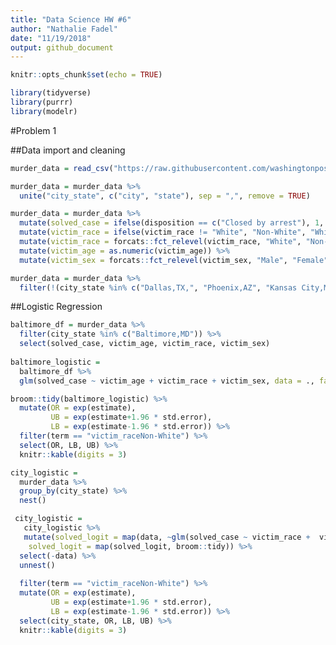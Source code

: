 ```yaml
---
title: "Data Science HW #6"
author: "Nathalie Fadel"
date: "11/19/2018"
output: github_document
---
```


```r
knitr::opts_chunk$set(echo = TRUE)

library(tidyverse)
library(purrr)
library(modelr)
```

#Problem 1  

##Data import and cleaning
```r
murder_data = read_csv("https://raw.githubusercontent.com/washingtonpost/data-homicides/master/homicide-data.csv")

murder_data = murder_data %>%
  unite("city_state", c("city", "state"), sep = ",", remove = TRUE)

murder_data = murder_data %>%
  mutate(solved_case = ifelse(disposition == c("Closed by arrest"), 1, 0)) %>%
  mutate(victim_race = ifelse(victim_race != "White", "Non-White", "White")) %>%
  mutate(victim_race = forcats::fct_relevel(victim_race, "White", "Non-White")) %>%
  mutate(victim_age = as.numeric(victim_age)) %>%
  mutate(victim_sex = forcats::fct_relevel(victim_sex, "Male", "Female", "Unknown"))

murder_data = murder_data %>%
  filter(!(city_state %in% c("Dallas,TX,", "Phoenix,AZ", "Kansas City,MO", "Tulsa,AL")))  
```

##Logistic Regression
```r
baltimore_df = murder_data %>%
  filter(city_state %in% c("Baltimore,MD")) %>%
  select(solved_case, victim_age, victim_race, victim_sex)
  
baltimore_logistic = 
  baltimore_df %>% 
  glm(solved_case ~ victim_age + victim_race + victim_sex, data = ., family = binomial()) 

broom::tidy(baltimore_logistic) %>%
  mutate(OR = exp(estimate), 
         UB = exp(estimate+1.96 * std.error), 
         LB = exp(estimate-1.96 * std.error)) %>%
  filter(term == "victim_raceNon-White") %>%
  select(OR, LB, UB) %>% 
  knitr::kable(digits = 3)

city_logistic =
  murder_data %>%
  group_by(city_state) %>%
  nest()

 city_logistic =
   city_logistic %>%
   mutate(solved_logit = map(data, ~glm(solved_case ~ victim_race +  victim_sex + victim_age, data = .x, family = binomial)),
    solved_logit = map(solved_logit, broom::tidy)) %>%
  select(-data) %>%
  unnest()
 
  filter(term == "victim_raceNon-White") %>%
  mutate(OR = exp(estimate), 
         UB = exp(estimate+1.96 * std.error), 
         LB = exp(estimate-1.96 * std.error)) %>%
  select(city_state, OR, LB, UB) %>% 
  knitr::kable(digits = 3)
  
```
